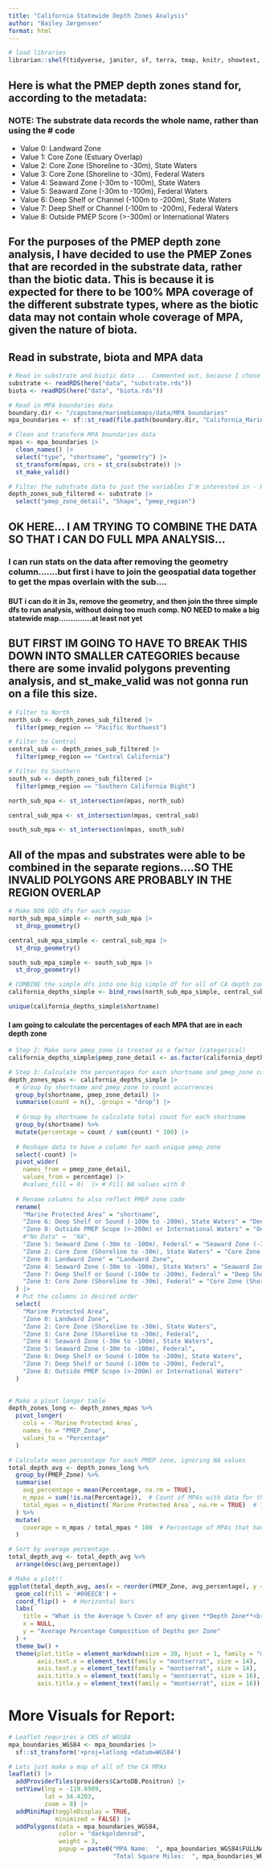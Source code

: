 ```yaml
---
title: "California Statewide Depth Zones Analysis"
author: "Bailey Jørgensen"
format: html
---
```


```r
# load libraries
librarian::shelf(tidyverse, janitor, sf, terra, tmap, knitr, showtext, gt, ggtext, leaflet, here)
```

## Here is what the PMEP depth zones stand for, according to the metadata:

### NOTE: The substrate data records the whole name, rather than using the \# code

-   Value 0: Landward Zone
-   Value 1: Core Zone (Estuary Overlap)
-   Value 2: Core Zone (Shoreline to -30m), State Waters
-   Value 3: Core Zone (Shoreline to -30m), Federal Waters
-   Value 4: Seaward Zone (-30m to -100m), State Waters
-   Value 5: Seaward Zone (-30m to -100m), Federal Waters
-   Value 6: Deep Shelf or Channel (-100m to -200m), State Waters
-   Value 7: Deep Shelf or Channel (-100m to -200m), Federal Waters
-   Value 8: Outside PMEP Score (\>-300m) or International Waters

## For the purposes of the PMEP depth zone analysis, I have decided to use the PMEP Zones that are recorded in the substrate data, rather than the biotic data. This is because it is expected for there to be 100% MPA coverage of the different substrate types, where as the biotic data may not contain whole coverage of MPA, given the nature of biota.

## Read in substrate, biota and MPA data

```r
# Read in substrate and biotic data ... Commented out, because I chose to load the RDS files into my environment prior to this
substrate <- readRDS(here("data", "substrate.rds"))
biota <- readRDS(here("data", "biota.rds")) 

# Read in MPA boundaries data
boundary.dir <- "/capstone/marinebiomaps/data/MPA_boundaries"
mpa_boundaries <- sf::st_read(file.path(boundary.dir, "California_Marine_Protected_Areas_[ds582].shp"))

# Clean and transform MPA boundaries data
mpas <- mpa_boundaries |> 
  clean_names() |> 
  select("type", "shortname", "geometry") |> 
  st_transform(mpas, crs = st_crs(substrate)) |> 
  st_make_valid()

# Filter the substrate data to just the variables I'm interested in - KEEP GEO
depth_zones_sub_filtered <- substrate |>
  select("pmep_zone_detail", "Shape", "pmep_region")
```

## OK HERE... I AM TRYING TO COMBINE THE DATA SO THAT I CAN DO FULL MPA ANALYSIS...

### I can run stats on the data after removing the geometry column.......but first i have to join the geospatial data together to get the mpas overlain with the sub....

#### BUT i can do it in 3s, remove the geometry, and then join the three simple dfs to run analysis, without doing too much comp. NO NEED to make a big statewide map..............at least not yet

## BUT FIRST IM GOING TO HAVE TO BREAK THIS DOWN INTO SMALLER CATEGORIES because there are some invalid polygons preventing analysis, and st_make_valid was not gonna run on a file this size.

```r
# Filter to North
north_sub <- depth_zones_sub_filtered |>
  filter(pmep_region == "Pacific Northwest")

# Filter to Central
central_sub <- depth_zones_sub_filtered |>
  filter(pmep_region == "Central California")

# Filter to Southern
south_sub <- depth_zones_sub_filtered |>
  filter(pmep_region == "Southern California Bight")
```

```r
north_sub_mpa <- st_intersection(mpas, north_sub)
```

```r
central_sub_mpa <- st_intersection(mpas, central_sub)
```

```r
south_sub_mpa <- st_intersection(mpas, south_sub)
```

## All of the mpas and substrates were able to be combined in the separate regions....SO THE INVALID POLYGONS ARE PROBABLY IN THE REGION OVERLAP

```r
# Make NON GEO dfs for each region
north_sub_mpa_simple <- north_sub_mpa |> 
  st_drop_geometry()

central_sub_mpa_simple <- central_sub_mpa |> 
  st_drop_geometry()

south_sub_mpa_simple <- south_sub_mpa |> 
  st_drop_geometry()
```

```r
# COMBINE the simple dfs into one big simple df for all of CA depth zones!!!!!!!
california_depths_simple <- bind_rows(north_sub_mpa_simple, central_sub_mpa_simple, south_sub_mpa_simple)
```

```r
unique(california_depths_simple$shortname)
```

#### I am going to calculate the percentages of each MPA that are in each depth zone

```r

# Step 2: Make sure pmep_zone is treated as a factor (categorical)
california_depths_simple$pmep_zone_detail <- as.factor(california_depths_simple$pmep_zone_detail)

# Step 3: Calculate the percentages for each shortname and pmep_zone combination
depth_zones_mpas <- california_depths_simple |>
  # Group by shortname and pmep_zone to count occurrences
  group_by(shortname, pmep_zone_detail) |>
  summarise(count = n(), .groups = "drop") |>
  
  # Group by shortname to calculate total count for each shortname
  group_by(shortname) %>%
  mutate(percentage = count / sum(count) * 100) |>
  
  # Reshape data to have a column for each unique pmep_zone
  select(-count) |>
  pivot_wider(
    names_from = pmep_zone_detail,
    values_from = percentage) |>
    #values_fill = 0)  |> # Fill NA values with 0
  
  # Rename columns to also reflect PMEP zone code
  rename(
    "Marine Protected Area" = "shortname",
    "Zone 6: Deep Shelf or Sound (-100m to -200m), State Waters" = "Deep Shelf or Sound (-100m to -200m), State Waters" ,
    "Zone 8: Outside PMEP Scope (>-200m) or International Waters" = "Outside PMEP Scope (>-200m) or International Waters",
    #"No Data" =  "NA",
    "Zone 5: Seaward Zone (-30m to -100m), Federal" = "Seaward Zone (-30m to -100m), Federal",
    "Zone 2: Core Zone (Shoreline to -30m), State Waters" = "Core Zone (Shoreline to -30m), State Waters",
    "Zone 0: Landward Zone" = "Landward Zone",
    "Zone 4: Seaward Zone (-30m to -100m), State Waters" = "Seaward Zone (-30m to -100m), State Waters",
    "Zone 7: Deep Shelf or Sound (-100m to -200m), Federal" = "Deep Shelf or Sound (-100m to -200m), Federal",
    "Zone 3: Core Zone (Shoreline to -30m), Federal" = "Core Zone (Shoreline to -30m), Federal"
  ) |>
  # Put the columns in desired order
  select(
    "Marine Protected Area",
    "Zone 0: Landward Zone",
    "Zone 2: Core Zone (Shoreline to -30m), State Waters",
    "Zone 3: Core Zone (Shoreline to -30m), Federal",
    "Zone 4: Seaward Zone (-30m to -100m), State Waters",
    "Zone 5: Seaward Zone (-30m to -100m), Federal",
    "Zone 6: Deep Shelf or Sound (-100m to -200m), State Waters",
    "Zone 7: Deep Shelf or Sound (-100m to -200m), Federal",
    "Zone 8: Outside PMEP Scope (>-200m) or International Waters"
  )
  
```

```r
# Make a pivot longer table
depth_zones_long <- depth_zones_mpas %>%
  pivot_longer(
    cols = -`Marine Protected Area`, 
    names_to = "PMEP_Zone",
    values_to = "Percentage"
  )
```

```r
# Calculate mean percentage for each PMEP zone, ignoring NA values
total_depth_avg <- depth_zones_long %>%
  group_by(PMEP_Zone) %>%
  summarise(
    avg_percentage = mean(Percentage, na.rm = TRUE),
    n_mpas = sum(!is.na(Percentage)),  # Count of MPAs with data for this zone
    total_mpas = n_distinct(`Marine Protected Area`, na.rm = TRUE)  # Total MPAs in dataset
  ) %>%
  mutate(
    coverage = n_mpas / total_mpas * 100  # Percentage of MPAs that have this zone
  )

# Sort by average percentage...
total_depth_avg <- total_depth_avg %>%
  arrange(desc(avg_percentage))
```

```r
# Make a plot!!
ggplot(total_depth_avg, aes(x = reorder(PMEP_Zone, avg_percentage), y = avg_percentage)) +
  geom_col(fill = '#09EEC8') +
  coord_flip() +  # Horizontal bars
  labs(
    title = "What is the Average % Cover of any given **Depth Zone**<br>within California MPAs?",
    x = NULL,
    y = "Average Percentage Composition of Depths per Zone"
  ) +
  theme_bw() +
  theme(plot.title = element_markdown(size = 30, hjust = 1, family = "montserrat"),
        axis.text.x = element_text(family = "montserrat", size = 14),  
        axis.text.y = element_text(family = "montserrat", size = 14),  
        axis.title.x = element_text(family = "montserrat", size = 16),  
        axis.title.y = element_text(family = "montserrat", size = 16)) 
```

# More Visuals for Report: 

```r
# Leaflet requrires a CRS of WGS84
mpa_boundaries_WGS84 <- mpa_boundaries |> 
  sf::st_transform('+proj=latlong +datum=WGS84')

# Lets just make a map of all of the CA MPAs
leaflet() |>
  addProviderTiles(providers$CartoDB.Positron) |>
  setView(lng = -119.6989,
          lat = 34.4203,
          zoom = 8) |>
  addMiniMap(toggleDisplay = TRUE,
             minimized = FALSE) |>
  addPolygons(data = mpa_boundaries_WGS84,
              color = "darkgoldenrod",
              weight = 3,
              popup = paste0("MPA Name:  ", mpa_boundaries_WGS84$FULLNAME, "<br>",
                             "Total Square Miles:  ", mpa_boundaries_WGS84$Area_sq_mi))
```



